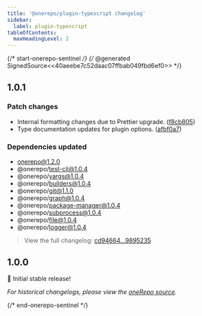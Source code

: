 ```yaml
---
title: '@onerepo/plugin-typescript changelog'
sidebar:
  label: plugin-typescript
tableOfContents:
  maxHeadingLevel: 2
---
```


{/* start-onerepo-sentinel */}
{/* @generated SignedSource<<40aeebe7c52daac07ffbab049fbd6ef0>> */}

## 1.0.1

### Patch changes

- Internal formatting changes due to Prettier upgrade. ([f8cb805](https://github.com/paularmstrong/onerepo/commit/f8cb80550ceabdce6ff6c13bf22466a59e694b0f))
- Type documentation updates for plugin options. ([afbf0a7](https://github.com/paularmstrong/onerepo/commit/afbf0a7980d54960b54a0f27956ce421a9723c92))

### Dependencies updated

- onerepo@1.2.0
- @onerepo/test-cli@1.0.4
- @onerepo/yargs@1.0.4
- @onerepo/builders@1.0.4
- @onerepo/git@1.1.0
- @onerepo/graph@1.0.4
- @onerepo/package-manager@1.0.4
- @onerepo/subprocess@1.0.4
- @onerepo/file@1.0.4
- @onerepo/logger@1.0.4

> View the full changelog: [cd94664...9895235](https://github.com/paularmstrong/onerepo/compare/cd9466419b207f690e55f87d0e4632eebdc0ca6a...98952352d3c32adf853657e46e14f12fe1737992)

## 1.0.0

🎉 Initial stable release!

_For historical changelogs, please view the [oneRepo source](https://github.com/paularmstrong/onerepo/tree/main/plugins/plugin-typescript)._

{/* end-onerepo-sentinel */}

